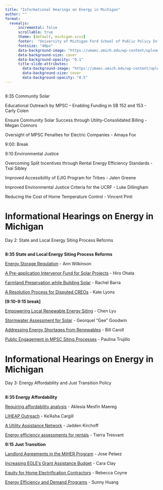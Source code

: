 ```yaml
---
title: "Informational Hearings on Energy in Michigan"
author: ""
format: 
  revealjs:
      incremental: false  
      scrollable: true
      theme: [default, michigan.scss]
      footer:  "University of Michigan Ford School of Public Policy Informational Hearings on Energy"
      fontsize: "40px"
      data-background-image: "https://umaec.umich.edu/wp-content/uploads/2013/10/030630_fordpreferred.jpg"
      data-background-size: cover
      data-background-opacity: "0.1"
      title-slide-attributes:
        data-background-image: "https://umaec.umich.edu/wp-content/uploads/2013/10/030630_fordpreferred.jpg"
        data-background-size: cover
        data-background-opacity: "0.5"
---
```



## {background-opacity="0.2" background-image="https://umaec.umich.edu/wp-content/uploads/2013/10/030630_fordpreferred.jpg" }

8:35 Community Solar


Educational Outreach by MPSC – Enabling Funding in SB 152 and 153 - Carly Colen


Ensure Community Solar Success through Utility-Consolidated Billing - Megan Connors

Oversight of MPSC Penalties for Electric Companies
- Amaya Fox

9:00: Break

9:10 Environmental Justice

Overcoming Split Incentives through Rental Energy Efficiency Standards
												- Txai Sibley

Improved Accessibility of EJIG Program for Tribes
- Jalen Greene

Improved Environmental Justice Criteria for the UCRF
											-    Luke Dillingham

Reducing the Cost of Home Temperature Control - Vincent Pinti


# Informational Hearings on Energy in Michigan {background-opacity="0.5" background-image="https://umaec.umich.edu/wp-content/uploads/2013/10/030630_fordpreferred.jpg" }

Day 2:  State and Local Energy Siting Process Reforms



## {background-opacity="0.2" background-image="https://umaec.umich.edu/wp-content/uploads/2013/10/030630_fordpreferred.jpg" }

**8:35 State and Local Energy Siting Process Reforms**

[Energy Storage Regulation ]()
- Ann Wilkinson

[A Pre-application Intervenor Fund for Solar Projects]()
- Hiro Ohata

[Farmland Preservation while Building Solar]()
- Rachel Barra

[A Resolution Process for Disputed CREOs]()
- Kate Lyons

**[9:10-9:15 break]**

[Empowering Local Renewable Energy Siting]()
- Chen Lyu

[Stormwater Assessment for Solar]() 
- Georquel  “Gee” Goodwin


[Addressing Energy Shortages from Renewables]()
- Bill Caroll 


[Public Engagement in MPSC Siting Processes]()
- Paulina Trujillo


# Informational Hearings on Energy in Michigan {background-opacity="0.5" background-image="https://umaec.umich.edu/wp-content/uploads/2013/10/030630_fordpreferred.jpg" }

Day 3:  Energy Affordability and Just Transition Policy

## {background-opacity="0.2" background-image="https://umaec.umich.edu/wp-content/uploads/2013/10/030630_fordpreferred.jpg" }

**8:35 Energy Affordability**


[Requiring  affordability analysis ]() 
- Aklesia Mesfin Maereg


[LIHEAP Outreach]() 
- Ke’Asha Cargill


[A Utility Assistance Network]() 
- Jadden Kirchoff



[Energy efficiency assessments for rentals ]() 
- Tierra Tresvant



**9:15 Just Transition**

[Landlord Agreements in the MiHER Program]() 
- Jose Pelaez


[Increasing EGLE’s Grant Assistance Budget ]() 
- Cara Clay


[Equity for Home Electrification Contractors]() 
- Rebecca Coyne


[Energy Efficiency and Demand Programs]() 
- Sunny Huang


